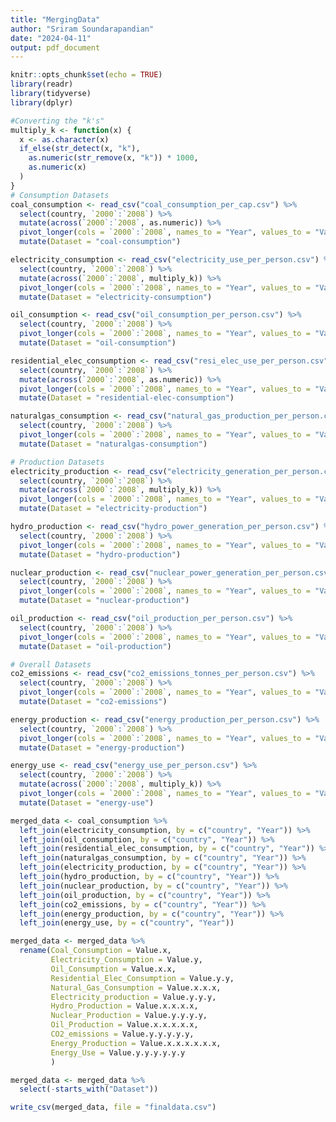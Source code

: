 ```yaml
---
title: "MergingData"
author: "Sriram Soundarapandian"
date: "2024-04-11"
output: pdf_document
---
```


```r
knitr::opts_chunk$set(echo = TRUE)
library(readr)
library(tidyverse)
library(dplyr)
```

```r
#Converting the "k's"
multiply_k <- function(x) {
  x <- as.character(x)
  if_else(str_detect(x, "k"),
    as.numeric(str_remove(x, "k")) * 1000,
    as.numeric(x)
  )
}
# Consumption Datasets
coal_consumption <- read_csv("coal_consumption_per_cap.csv") %>%
  select(country, `2000`:`2008`) %>%
  mutate(across(`2000`:`2008`, as.numeric)) %>%
  pivot_longer(cols = `2000`:`2008`, names_to = "Year", values_to = "Value") %>%
  mutate(Dataset = "coal-consumption")

electricity_consumption <- read_csv("electricity_use_per_person.csv") %>%
  select(country, `2000`:`2008`) %>%
  mutate(across(`2000`:`2008`, multiply_k)) %>%
  pivot_longer(cols = `2000`:`2008`, names_to = "Year", values_to = "Value") %>%
  mutate(Dataset = "electricity-consumption")

oil_consumption <- read_csv("oil_consumption_per_person.csv") %>%
  select(country, `2000`:`2008`) %>%
  pivot_longer(cols = `2000`:`2008`, names_to = "Year", values_to = "Value") %>%
  mutate(Dataset = "oil-consumption")

residential_elec_consumption <- read_csv("resi_elec_use_per_person.csv") %>%
  select(country, `2000`:`2008`) %>%
  mutate(across(`2000`:`2008`, as.numeric)) %>%
  pivot_longer(cols = `2000`:`2008`, names_to = "Year", values_to = "Value") %>%
  mutate(Dataset = "residential-elec-consumption")

naturalgas_consumption <- read_csv("natural_gas_production_per_person.csv") %>%
  select(country, `2000`:`2008`) %>%
  pivot_longer(cols = `2000`:`2008`, names_to = "Year", values_to = "Value") %>%
  mutate(Dataset = "naturalgas-consumption")

# Production Datasets
electricity_production <- read_csv("electricity_generation_per_person.csv") %>%
  select(country, `2000`:`2008`) %>%
  mutate(across(`2000`:`2008`, multiply_k)) %>%
  pivot_longer(cols = `2000`:`2008`, names_to = "Year", values_to = "Value") %>%
  mutate(Dataset = "electricity-production")

hydro_production <- read_csv("hydro_power_generation_per_person.csv") %>%
  select(country, `2000`:`2008`) %>%
  pivot_longer(cols = `2000`:`2008`, names_to = "Year", values_to = "Value") %>%
  mutate(Dataset = "hydro-production")

nuclear_production <- read_csv("nuclear_power_generation_per_person.csv") %>%
  select(country, `2000`:`2008`) %>%
  pivot_longer(cols = `2000`:`2008`, names_to = "Year", values_to = "Value") %>%
  mutate(Dataset = "nuclear-production")

oil_production <- read_csv("oil_production_per_person.csv") %>%
  select(country, `2000`:`2008`) %>%
  pivot_longer(cols = `2000`:`2008`, names_to = "Year", values_to = "Value") %>%
  mutate(Dataset = "oil-production")

# Overall Datasets
co2_emissions <- read_csv("co2_emissions_tonnes_per_person.csv") %>%
  select(country, `2000`:`2008`) %>%
  pivot_longer(cols = `2000`:`2008`, names_to = "Year", values_to = "Value") %>%
  mutate(Dataset = "co2-emissions")

energy_production <- read_csv("energy_production_per_person.csv") %>%
  select(country, `2000`:`2008`) %>%
  pivot_longer(cols = `2000`:`2008`, names_to = "Year", values_to = "Value") %>%
  mutate(Dataset = "energy-production")

energy_use <- read_csv("energy_use_per_person.csv") %>%
  select(country, `2000`:`2008`) %>%
  mutate(across(`2000`:`2008`, multiply_k)) %>%
  pivot_longer(cols = `2000`:`2008`, names_to = "Year", values_to = "Value") %>%
  mutate(Dataset = "energy-use")
```

```r
merged_data <- coal_consumption %>%
  left_join(electricity_consumption, by = c("country", "Year")) %>%
  left_join(oil_consumption, by = c("country", "Year")) %>%
  left_join(residential_elec_consumption, by = c("country", "Year")) %>%
  left_join(naturalgas_consumption, by = c("country", "Year")) %>%
  left_join(electricity_production, by = c("country", "Year")) %>%
  left_join(hydro_production, by = c("country", "Year")) %>%
  left_join(nuclear_production, by = c("country", "Year")) %>%
  left_join(oil_production, by = c("country", "Year")) %>%
  left_join(co2_emissions, by = c("country", "Year")) %>%
  left_join(energy_production, by = c("country", "Year")) %>%
  left_join(energy_use, by = c("country", "Year"))
```

```r
merged_data <- merged_data %>%
  rename(Coal_Consumption = Value.x,
         Electricity_Consumption = Value.y,
         Oil_Consumption = Value.x.x,
         Residential_Elec_Consumption = Value.y.y,
         Natural_Gas_Consumption = Value.x.x.x,
         Electricity_production = Value.y.y.y,
         Hydro_Production = Value.x.x.x.x,
         Nuclear_Production = Value.y.y.y.y,
         Oil_Production = Value.x.x.x.x.x,
         CO2_emissions = Value.y.y.y.y.y,
         Energy_Production = Value.x.x.x.x.x.x,
         Energy_Use = Value.y.y.y.y.y.y
         )
```
```r
merged_data <- merged_data %>%
  select(-starts_with("Dataset"))
```

```r
write_csv(merged_data, file = "finaldata.csv")
```



